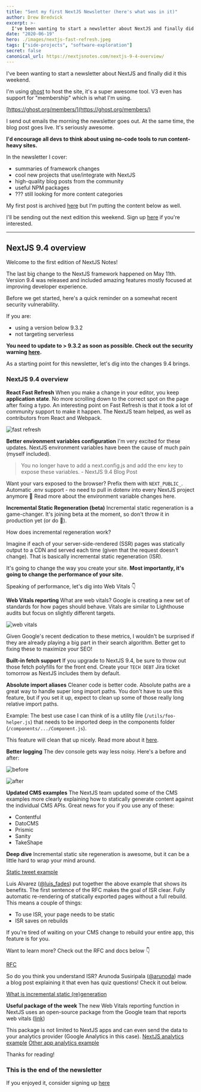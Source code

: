 ```yaml
---
title: "Sent my first NextJS Newsletter (here's what was in it)"
author: Drew Bredvick
excerpt: >-
  I've been wanting to start a newsletter about NextJS and finally did it last weekend.
date: "2020-06-19"
hero: ./images/nextjs-fast-refresh.jpeg
tags: ["side-projects", "software-exploration"]
secret: false
canonical_url: https://nextjsnotes.com/nextjs-9-4-overview/
---
```


I've been wanting to start a newsletter about NextJS and finally did it this weekend.

I'm using [ghost](https://ghost.org) to host the site, it's a super awesome tool. V3 even has support for "membership" which is what I'm using.

[https://ghost.org/members/](https://ghost.org/members/)

I send out emails the morning the newsletter goes out. At the same time, the blog post goes live. It's seriously awesome.

**I'd encourage all devs to think about using no-code tools to run content-heavy sites.**

In the newsletter I cover:

- summaries of framework changes
- cool new projects that use/integrate with NextJS
- high-quality blog posts from the community
- useful NPM packages
- ??? still looking for more content categories

My first post is archived [here](https://nextjsnotes.com/nextjs-9-4-overview/) but I'm putting the content below as well.

I'll be sending out the next edition this weekend. Sign up [here](https://nextjsnotes.com/initial-commit#subscribe) if you're interested.

---

## NextJS 9.4 overview

Welcome to the first edition of NextJS Notes!

The last big change to the NextJS framework happened on May 11th. Version 9.4 was released and included amazing features mostly focused at improving developer experience.

Before we get started, here's a quick reminder on a somewhat recent security vulnerability.

If you are:

- using a version below 9.3.2
- not targeting serverless

**You need to update to > 9.3.2 as soon as possible. Check out the security warning [here](https://github.com/vercel/next.js/security/advisories/GHSA-fq77-7p7r-83rj).**

As a starting point for this newsletter, let's dig into the changes 9.4 brings.

### NextJS 9.4 overview

**React Fast Refresh**
When you make a change in your editor, you keep **application state**. No more scrolling down to the correct spot on the page after fixing a typo.
An interesting point on Fast Refresh is that it took a lot of community support to make it happen. The NextJS team helped, as well as contributors from React and Webpack.

![fast refresh](https://nextjsnotes.com/content/images/2020/06/fash-refresh-gif.gif)

**Better environment variables configuration**
I'm very excited for these updates. NextJS environment variables have been the cause of much pain (myself included).

> You no longer have to add a next.config.js and add the env key to expose these variables. - NextJS 9.4 Blog Post

Want your vars exposed to the browser? Prefix them with `NEXT_PUBLIC_`.
Automatic .env support - no need to pull in dotenv into every NextJS project anymore 🎉
Read more about the environment variable changes here.

**Incremental Static Regeneration (beta)**
Incremental static regeneration is a game-changer. It's joining beta at the moment, so don't throw it in production yet (or do 🙂).

How does incremental regeneration work?

Imagine if each of your server-side-rendered (SSR) pages was statically output to a CDN and served each time (given that the request doesn't change). That is basically incremental static regeneration (ISR).

It's going to change the way you create your site. **Most importantly, it's going to change the performance of your site.**

Speaking of performance, let's dig into Web Vitals 👇

**Web Vitals reporting**
What are web vitals? Google is creating a new set of standards for how pages should behave. Vitals are similar to Lighthouse audits but focus on slightly different targets.

![web vitals](https://nextjsnotes.com/content/images/size/w2400/2020/06/CleanShot-2020-06-12-at-22.41.42@2x.png)

Given Google's recent dedication to these metrics, I wouldn't be surprised if they are already playing a big part in their search algorithm. Better get to fixing these to maximize your SEO!

**Built-in fetch support**
If you upgrade to NextJS 9.4, be sure to throw out those fetch polyfills for the front end. Create your `TECH DEBT` Jira ticket tomorrow as NextJS includes them by default.

**Absolute import aliases**
Cleaner code is better code. Absolute paths are a great way to handle super long import paths. You don't have to use this feature, but if you set it up, expect to clean up some of those really long relative import paths.

Example:
The best use case I can think of is a utility file (`/utils/foo-helper.js`) that needs to be imported deep in the components folder (`/components/.../Component.js`).

This feature will clean that up nicely. Read more about it [here](https://nextjs.org/docs/advanced-features/module-path-aliases).

**Better logging**
The dev console gets way less noisy. Here's a before and after:

![before](https://nextjsnotes.com/content/images/size/w2400/2020/06/before.png)

![after](https://nextjsnotes.com/content/images/size/w2400/2020/06/after.png)

**Updated CMS examples**
The NextJS team updated some of the CMS examples more clearly explaining how to statically generate content against the individual CMS APIs.
Great news for you if you use any of these:

- Contentful
- DatoCMS
- Prismic
- Sanity
- TakeShape

**Deep dive**
Incremental static site regeneration is awesome, but it can be a little hard to wrap your mind around.

[Static tweet example](https://static-tweet.now.sh/)

Luis Alvarez ([@luis_fades](https://twitter.com/luis_fades)) put together the above example that shows its benefits.
The first sentence of the RFC makes the goal of ISR clear.
Fully automatic re-rendering of statically exported pages without a full rebuild.
This means a couple of things:

- To use ISR, your page needs to be static
- ISR saves on rebuilds

If you're tired of waiting on your CMS change to rebuild your entire app, this feature is for you.

Want to learn more? Check out the RFC and docs below 👇

[RFC](https://github.com/vercel/next.js/discussions/11552)

So do you think you understand ISR? Arunoda Susiripala ([@arunoda](https://twitter.com/arunoda)) made a blog post explaining it that even has quiz questions! Check it out below.

[What is incremental static (re)generation](https://arunoda.me/blog/what-is-nextjs-issg)

**Useful package of the week**
The new Web Vitals reporting function in NextJS uses an open-source package from the Google team that reports web vitals ([link](https://github.com/GoogleChrome/web-vitals/))

This package is not limited to NextJS apps and can even send the data to your analytics provider (Google Analytics in this case).
[NextJS analytics example](https://nextjs.org/docs/advanced-features/measuring-performance#sending-results-to-analytics)
[Other app analytics example](https://github.com/GoogleChrome/web-vitals#send-the-results-to-google-analytics)

Thanks for reading!

### This is the end of the newsletter

If you enjoyed it, consider signing up [here](https://nextjsnotes.com/initial-commit#subscribe)
